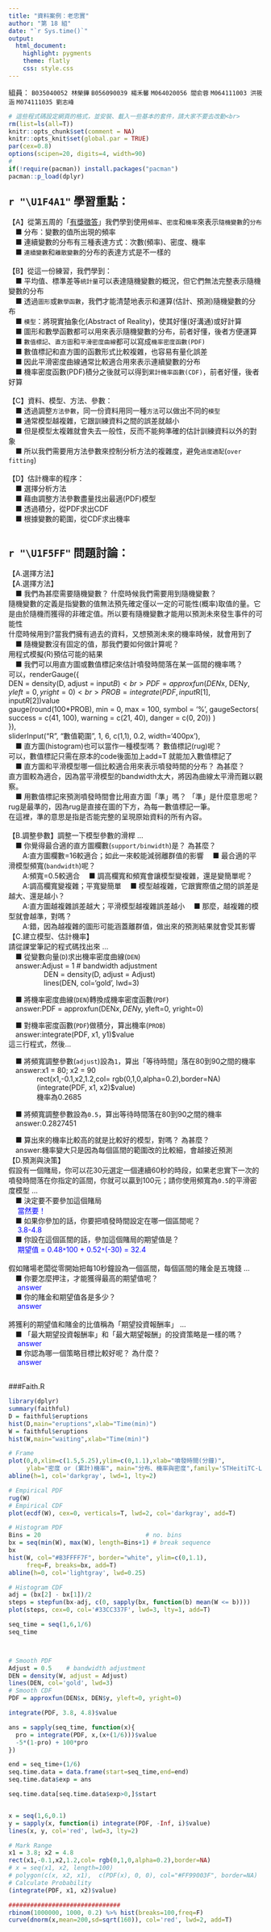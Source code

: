```yaml
---
title: "資料案例：老忠實"
author: "第 18 組"
date: "`r Sys.time()`"
output:
  html_document:
    highlight: pygments
    theme: flatly
    css: style.css
---
```

組員： `B035040052 林榮鏵` `B056090039 楊禾馨` `M064020056 閻俞蓉` `M064111003 洪筱涵` `M074111035 劉志峰`


```r
# 這些程式碼設定網頁的格式，並安裝、載入一些基本的套件，請大家不要去改動<br>
rm(list=ls(all=T))
knitr::opts_chunk$set(comment = NA)
knitr::opts_knit$set(global.par = TRUE)
par(cex=0.8)
options(scipen=20, digits=4, width=90)
#
if(!require(pacman)) install.packages("pacman")
pacman::p_load(dplyr)
```

### <span style="font-size:22px">`r "\U1F4A1"` 學習重點：</span>  {data-height=250}
<p class="wwl">
【A】從第五周的「[有獎徵答](https://gtonychuo.github.io/2019RPB/unit05/quiz05.html)」我們學到使用`頻率`、`密度`和`機率`來表示`隨機變數`的`分布`<br>
&emsp;■ 分布：變數的值所出現的頻率<br>
&emsp;■ 連續變數的分布有三種表達方式：次數(頻率)、密度、機率<br>
&emsp;■ `連續變數`和`離散變數`的分布的表達方式是不一樣的<br>
<br>
【B】從這一份練習，我們學到：<br>
&emsp;■ 平均值、標準差等`統計量`可以表達隨機變數的概況，但它們無法完整表示隨機變數的分布<br>
&emsp;■ 透過`圖形`或`數學函數`，我們才能清楚地表示和運算(估計、預測)隨機變數的分布<br>
&emsp;■ `模型`：將現實抽象化(Abstract of Reality)，使其好懂(好溝通)或好計算<br>
&emsp;■ 圖形和數學函數都可以用來表示隨機變數的分布，前者好懂，後者方便運算<br>
&emsp;■ `數值標記`、`直方圖`和`平滑密度曲線`都可以寫成`機率密度函數(PDF)`<br>
&emsp;■ 數值標記和直方圖的函數形式比較複雜，也容易有量化誤差<br>
&emsp;■ 因此平滑密度曲線通常比較適合用來表示連續變數的分布<br>
&emsp;■ 機率密度函數(PDF)積分之後就可以得到`累計機率函數(CDF)`，前者好懂，後者好算<br>
<br>
【C】資料、模型、方法、參數：<br>
&emsp;■ 透過調整`方法參數`，同一份資料用同一種`方法`可以做出不同的`模型`<br>
&emsp;■ 通常模型越複雜，它跟訓練資料之間的誤差就越小<br>
&emsp;■ 但是模型太複雜就會失去一般性，反而不能夠準確的估計訓練資料以外的對象<br>
&emsp;■ 所以我們需要用方法參數來控制分析方法的複雜度，避免`過度適配`(`over fitting`)<br>
<br>
【D】估計機率的程序：<br>
&emsp;■ 選擇分析方法<br>
&emsp;■ 藉由調整方法參數盡量找出最適(PDF)模型<br>
&emsp;■ 透過積分，從PDF求出CDF<br>
&emsp;■ 根據變數的範圍，從CDF求出機率<br>
<br>
</p class="wwl">


### <span style="font-size:22px">`r "\U1F5FF"` 問題討論：</span>  {data-height=250}
<p class="qiz">
【A.選擇方法】<br>
【A.選擇方法】<br>
&emsp;■ 我們為甚麼需要隨機變數？ 什麼時候我們需要用到隨機變數？<br>
隨機變數的定義是指變數的值無法預先確定僅以一定的可能性(概率)取值的量。它是由於隨機而獲得的非確定值。所以要有隨機變數才能用以預測未來發生事件的可能性<br>
什麼時候用到?當我們擁有過去的資料，又想預測未來的機率時候，就會用到了<br>
&emsp;■ 隨機變數沒有固定的值，那我們要如何做計算呢？<br>
用程式模擬(R)預估可能的結果<br>
&emsp;■ 我們可以用直方圖或數值標記來估計噴發時間落在某一區間的機率嗎？<br>
可以，renderGauge({<br>
    DEN = density(D, adjust = input$B)<br>
    PDF = approxfun(DEN$x, DEN$y, yleft=0, yright=0)<br>
    PROB = integrate(PDF, input$R[1], input$R[2])$value<br>
    gauge(round(100*PROB), min = 0, max = 100, symbol = '%', gaugeSectors(<br>
      success = c(41, 100), warning = c(21, 40), danger = c(0, 20)) )<br>
    }),<br>
  sliderInput("R", "數值範圍", 1, 6, c(1,1), 0.2, width='400px'),<br>
&emsp;■ 直方圖(histogram)也可以當作一種模型嗎？ 數值標記(rug)呢？<br>
可以，數值標記只需在原本的code後面加上add=T  就能加入數值標記了<br>
&emsp;■ 直方圖和平滑模型哪一個比較適合用來表示噴發時間的分布？ 為甚麼？<br>
直方圖較為適合，因為當平滑模型的bandwidth太大，將因為曲線太平滑而難以觀察。<br>
&emsp;■ 用數值標記來預測噴發時間會比用直方圖「準」嗎？ 「準」是什麼意思呢？<br>
rug是最準的，因為rug是直接在圖的下方，為每一數值標記一筆。<br>
在這裡，準的意思是指是否能完整的呈現原始資料的所有內容。<br>
<br>
【B.調整參數】調整一下模型參數的滑桿 ...<br>
&emsp;■ 你覺得最合適的直方圖欄數(`support/binwidth`)是？ 為甚麼？<br>
&emsp;&emsp;A:直方圖欄數=16較適合；如此一來較能減弱離群值的影響
&emsp;■ 最合適的平滑模型頻寬(`bandwidth`)呢？<br>
&emsp;&emsp;A:頻寬=0.5較適合
&emsp;■ 調高欄寬和頻寬會讓模型變複雜，還是變簡單呢？<br>
&emsp;&emsp;A:調高欄寬變複雜；平寬變簡單
&emsp;■ 模型越複雜，它跟實際值之間的誤差是越大、還是越小？<br>
&emsp;&emsp;A:直方圖越複雜誤差越大；平滑模型越複雜誤差越小
&emsp;■ 那麼，越複雜的模型就會越準，對嗎？<br>
&emsp;&emsp;A:錯，因為越複雜的圖形可能涵蓋離群值，做出來的預測結果就會受其影響
<br>
【C.建立模型、估計機率】<br>
請從課堂筆記的程式碼找出來 ... <br>
&emsp;■ 從變數向量(`D`)求出機率密度曲線(`DEN`)<br>
&emsp;answer:Adjust = 1    # bandwidth adjustment<br>
&emsp;&emsp;&emsp;&emsp;&emsp;DEN = density(D, adjust = Adjust)<br>
&emsp;&emsp;&emsp;&emsp;&emsp;lines(DEN, col='gold', lwd=3)<br>

&emsp;■ 將機率密度曲線(`DEN`)轉換成機率密度函數(`PDF`)<br>
&emsp;answer:PDF = approxfun(DEN$x, DEN$y, yleft=0, yright=0)<br>

&emsp;■ 對機率密度函數(`PDF`)做積分，算出機率(`PROB`)<br>
&emsp;answer:integrate(PDF, x1, y1)$value<br>
這三行程式，然後...<br>

&emsp;■ 將頻寬調整參數(`adjust`)設為`1`，算出「等待時間」落在80到90之間的機率<br>
&emsp;answer:x1 = 80; x2 = 90<br>
&emsp;&emsp;&emsp;&emsp;rect(x1,-0.1,x2,1.2,col= rgb(0,1,0,alpha=0.2),border=NA)<br>
&emsp;&emsp;&emsp;&emsp;(integrate(PDF, x1, x2)$value)<br>
&emsp;&emsp;&emsp;&emsp;機率為0.2685<br>

&emsp;■ 將頻寬調整參數設為`0.5`，算出等待時間落在80到90之間的機率<br>
&emsp;answer:0.2827451

&emsp;■ 算出來的機率比較高的就是比較好的模型，對嗎？ 為甚麼？<br>
&emsp;answer:機率變大只是因為每個區間的範圍改的比較細，會越接近預測
<br>
【D.預測與決策】<br>
假設有一個賭局，你可以花30元選定一個連續60秒的時段，如果老忠實下一次的噴發時間落在你指定的區間，你就可以贏到100元；請你使用頻寬為`0.5`的平滑密度模型 ...<br>
&emsp;■ 決定要不要參加這個賭局<br>
&emsp;<font color=blue> 當然要！ </font><br>
&emsp;■ 如果你參加的話，你要把噴發時間設定在哪一個區間呢？<br>
&emsp;<font color=blue> 3.8-4.8 </font><br>
&emsp;■ 你設在這個區間的話，參加這個賭局的期望值是？<br>
&emsp;<font color=blue> 期望值 = 0.48`*`100 + 0.52`*`(-30) = 32.4 </font><br>
<br>
假如賭場老闆從零開始把每10秒鐘設為一個區間，每個區間的賭金是五塊錢 ...<br>
&emsp;■ 你要怎麼押注，才能獲得最高的期望值呢？<br>
&emsp;<font color=blue> answer </font><br>
&emsp;■ 你的賭金和期望值各是多少？<br>
&emsp;<font color=blue> answer </font><br>
<br>
將獲利的期望值和賭金的比值稱為「期望投資報酬率」 ...<br>
&emsp;■ 「最大期望投資報酬率」和「最大期望報酬」的投資策略是一樣的嗎？<br>
&emsp;<font color=blue> answer </font><br>
&emsp;■ 你認為哪一個策略目標比較好呢？ 為什麼？<br>
&emsp;<font color=blue> answer </font><br>
<br>
</p class="qiz">


###Faith.R
```r
library(dplyr)
summary(faithful)
D = faithful$eruptions
hist(D,main="eruptions",xlab="Time(min)")
W = faithful$eruptions
hist(W,main="waiting",xlab="Time(min)")
```

```r
# Frame
plot(0,0,xlim=c(1.5,5.25),ylim=c(0,1.1),xlab="噴發時間(分鐘)", 
     ylab="密度 or (累計)機率", main="分布、機率與密度",family='STHeitiTC-Light')
abline(h=1, col='darkgray', lwd=1, lty=2)

# Empirical PDF
rug(W)
# Empirical CDF
plot(ecdf(W), cex=0, verticals=T, lwd=2, col='darkgray', add=T)

# Histogram PDF
Bins = 20                             # no. bins
bx = seq(min(W), max(W), length=Bins+1) # break sequence 
bx
hist(W, col="#B3FFFF7F", border="white", ylim=c(0,1.1),
     freq=F, breaks=bx, add=T)
abline(h=0, col='lightgray', lwd=0.25)

# Histogram CDF
adj = (bx[2] - bx[1])/2
steps = stepfun(bx-adj, c(0, sapply(bx, function(b) mean(W <= b))))
plot(steps, cex=0, col='#33CC337F', lwd=3, lty=1, add=T)

seq_time = seq(1,6,1/6)
seq_time



# Smooth PDF
Adjust = 0.5    # bandwidth adjustment
DEN = density(W, adjust = Adjust)
lines(DEN, col='gold', lwd=3)
# Smooth CDF
PDF = approxfun(DEN$x, DEN$y, yleft=0, yright=0)

integrate(PDF, 3.8, 4.8)$value

ans = sapply(seq_time, function(x){
  pro = integrate(PDF, x,(x+(1/6)))$value
  -5*(1-pro) + 100*pro
})

end = seq_time+(1/6)
seq.time.data = data.frame(start=seq_time,end=end)
seq.time.data$exp = ans

seq.time.data[seq.time.data$exp>0,]$start


x = seq(1,6,0.1)
y = sapply(x, function(i) integrate(PDF, -Inf, i)$value)
lines(x, y, col='red', lwd=3, lty=2) 

# Mark Range
x1 = 3.8; x2 = 4.8
rect(x1,-0.1,x2,1.2,col= rgb(0,1,0,alpha=0.2),border=NA)
# x = seq(x1, x2, length=100)
# polygon(c(x, x2, x1),  c(PDF(x), 0, 0), col="#FF99003F", border=NA)
# Calculate Probability
(integrate(PDF, x1, x2)$value)

###############################
rbinom(1000000, 1000, 0.2) %>% hist(breaks=100,freq=F)
curve(dnorm(x,mean=200,sd=sqrt(160)), col='red', lwd=2, add=T)
```



